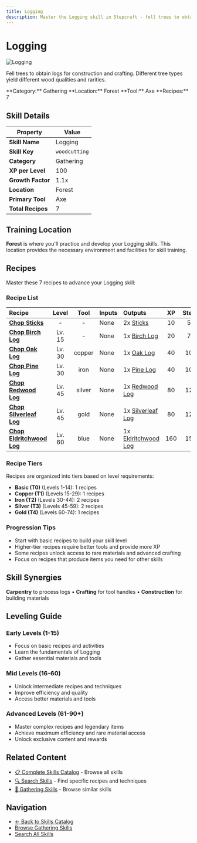 ```yaml
---
title: Logging
description: Master the Logging skill in Stepcraft - fell trees to obtain logs for construction and crafting
---
```


# Logging

<div className="flex items-start gap-6 mb-8">
  <div className="flex-shrink-0">
    <img src="/assets/icons/woodcutting.png" alt="Logging" className="w-24 h-24 border rounded-lg" />
  </div>
  <div className="flex-1">
    <div className="space-y-2">
      <p className="text-lg text-muted-foreground">Fell trees to obtain logs for construction and crafting. Different tree types yield different wood qualities and rarities.</p>
      <div className="flex flex-wrap gap-4 text-sm">
        <span className="px-2 py-1 bg-blue-100 dark:bg-blue-900 rounded-md">
          **Category:** Gathering
        </span>
        <span className="px-2 py-1 bg-purple-100 dark:bg-purple-900 rounded-md">
          **Location:** Forest
        </span>
        <span className="px-2 py-1 bg-green-100 dark:bg-green-900 rounded-md">
          **Tool:** Axe
        </span>
        <span className="px-2 py-1 bg-amber-100 dark:bg-amber-900 rounded-md">
          **Recipes:** 7
        </span>
      </div>
    </div>
  </div>
</div>

## Skill Details

| Property | Value |
|----------|-------|
| **Skill Name** | Logging |
| **Skill Key** | `woodcutting` |
| **Category** | Gathering |
| **XP per Level** | 100 |
| **Growth Factor** | 1.1x |
| **Location** | Forest |
| **Primary Tool** | Axe |
| **Total Recipes** | 7 |

## Training Location

**Forest** is where you'll practice and develop your Logging skills. This location provides the necessary environment and facilities for skill training.


## Recipes

Master these 7 recipes to advance your Logging skill:

### Recipe List

| Recipe | Level | Tool | Inputs | Outputs | XP | Steps |
|:-------|:-----:|:----:|:-------|:--------|:--:|:-----:|
| <a id="sticks"></a>**[Chop Sticks](/docs/resources/individual/sticks)** | - | - | None | 2x [Sticks](/docs/resources/individual/sticks) | 10 | 50 |
| <a id="birch_log"></a>**[Chop Birch Log](/docs/resources/individual/birch_log)** | Lv. 15 | - | None | 1x [Birch Log](/docs/resources/individual/birch_log) | 20 | 75 |
| <a id="oak_log"></a>**[Chop Oak Log](/docs/resources/individual/oak_log)** | Lv. 30 | copper | None | 1x [Oak Log](/docs/resources/individual/oak_log) | 40 | 100 |
| <a id="pine_log"></a>**[Chop Pine Log](/docs/resources/individual/pine_log)** | Lv. 30 | iron | None | 1x [Pine Log](/docs/resources/individual/pine_log) | 40 | 100 |
| <a id="redwood_log"></a>**[Chop Redwood Log](/docs/resources/individual/redwood_log)** | Lv. 45 | silver | None | 1x [Redwood Log](/docs/resources/individual/redwood_log) | 80 | 125 |
| <a id="silverleaf_log"></a>**[Chop Silverleaf Log](/docs/resources/individual/silverleaf_log)** | Lv. 45 | gold | None | 1x [Silverleaf Log](/docs/resources/individual/silverleaf_log) | 80 | 125 |
| <a id="eldritchwood_log"></a>**[Chop Eldritchwood Log](/docs/resources/individual/eldritchwood_log)** | Lv. 60 | blue | None | 1x [Eldritchwood Log](/docs/resources/individual/eldritchwood_log) | 160 | 150 |

### Recipe Tiers

Recipes are organized into tiers based on level requirements:

- **Basic (T0)** (Levels 1-14): 1 recipes
- **Copper (T1)** (Levels 15-29): 1 recipes
- **Iron (T2)** (Levels 30-44): 2 recipes
- **Silver (T3)** (Levels 45-59): 2 recipes
- **Gold (T4)** (Levels 60-74): 1 recipes

### Progression Tips

- Start with basic recipes to build your skill level
- Higher-tier recipes require better tools and provide more XP
- Some recipes unlock access to rare materials and advanced crafting
- Focus on recipes that produce items you need for other skills


## Skill Synergies

**Carpentry** to process logs • **Crafting** for tool handles • **Construction** for building materials

## Leveling Guide

### Early Levels (1-15)
- Focus on basic recipes and activities
- Learn the fundamentals of Logging
- Gather essential materials and tools

### Mid Levels (16-60)
- Unlock intermediate recipes and techniques
- Improve efficiency and quality
- Access better materials and tools

### Advanced Levels (61-90+)
- Master complex recipes and legendary items
- Achieve maximum efficiency and rare material access
- Unlock exclusive content and rewards

## Related Content

- [📋 Complete Skills Catalog](/docs/skills) - Browse all skills
- [🔍 Search Skills](/search) - Find specific recipes and techniques
- [📝 Gathering Skills](/docs/skills#gathering) - Browse similar skills

## Navigation

- [← Back to Skills Catalog](/docs/skills)
- [Browse Gathering Skills](/docs/skills#gathering)
- [Search All Skills](/search)
